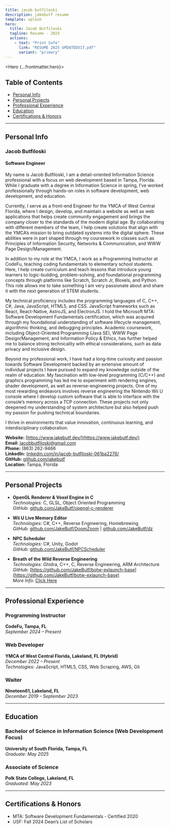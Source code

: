 ```yaml
---
title: jacob butfiloski
description: jakebutf resume
template: splash
hero:
  title: Jacob Butfiloski
  tagline: Resume - 2025
  actions:
    - text: "Print Safe"
      link: "RESUME 2025 UPDATED317.pdf"
      variant: "primary"
---
```


<Hero {...frontmatter.hero}>
</Hero>

## Table of Contents
- [Personal Info](#personal-info)
- [Personal Projects](#personal-projects)
- [Professional Experience](#professional-experience)
- [Education](#education)
- [Certifications & Honors](#certifications--honors)

---


## Personal Info

### Jacob Butfiloski
#### Software Engineer

My name is Jacob Butfiloski, I am a detail-oriented Information Science professional with a
focus on web development based in Tampa, Florida. While I graduate with a degree in
Information Science in spring, I’ve worked professionally through hands-on roles in software
development, web development, and education.

Currently, I serve as a front-end Engineer for the YMCA of West Central Florida, where I design,
develop, and maintain a website as well as web applications that helps create community
engagement and brings the company closer to the standards of the modern digital age. By collaborating with different members of
the team, I help create solutions that align with the YMCA’s mission to bring outdated systems
into the digital sphere. These abilities were in part shaped through my coursework in classes
such as Principles of Information Security, Networks & Communication, and WWW Page
Design/Management.

In addition to my role at the YMCA, I work as a Programming Instructor at CodeFu, teaching
coding fundamentals to elementary school students. Here, I help create curriculum and teach
lessons that introduce young learners to logic-building, problem-solving, and foundational
programming concepts through platforms like Scratch, Scratch Jr, Bloxels, and 
Python. This role allows me to take something I am very passionate about and share it with the
next generation of STEM students.

My technical proficiency includes the programming languages of C, C++, C#, Java, JavaScript,
HTML5, and CSS. JavaScript frameworks such as React, React-Native, AstroJS, and ElectronJS. I
hold the Microsoft MTA: Software Development Fundamentals certification, which was
acquired through my foundational understanding of software lifecycle management, algorithmic
thinking, and debugging principles. Academic coursework, including Object-Oriented
Programming (Java SE), WWW Page Design/Management, and Information Policy & Ethics,
has further helped me to balance strong technicality with ethical considerations, such as data
privacy and inclusive design.

Beyond my professional work, I have had a long-time curiosity and passion towards Software
Development backed by an extensive amount of individual projects I have pursued to expand
my knowledge outside of the realm of education. My fascination with low-level programming
(C/C++) and graphics programming has led me to experiment with rendering engines, shader
development, as well as reverse-engineering projects. One of my most rewarding endeavors
involves reverse engineering the Nintendo Wii U console where I develop custom software that
is able to interface with the console’s memory across a TCP connection. These projects not only
deepened my understanding of system architecture but also helped push my passion for
pushing technical boundaries.

I thrive in environments that value innovation, continuous learning, and interdisciplinary
collaboration.

**Website:** [https://www.jakebutf.dev/](https://www.jakebutf.dev/)  
**Email:** [jacobbutfiloski@gmail.com](mailto:jacobbutfiloski@gmail.com)  
**Phone:** (863) 262-9466  
**LinkedIn:** [linkedin.com/in/jacob-butfiloski-061ba2276/](https://linkedin.com/in/jacob-butfiloski-061ba2276/)  
**GitHub:** [github.com/jakebutf](https://github.com/jakebutf)  
**Location:** Tampa, Florida

---

## Personal Projects

- **OpenGL Renderer & Voxel Engine in C**  
  *Technologies:* C, GLSL, Object Oriented Programming  
  *GitHub:* [github.com/JakeButf/opengl-c-renderer](https://github.com/JakeButf/opengl-c-renderer)

- **Wii U Live Memory Editor**  
  *Technologies:* C#, C++, Reverse Engineering, Homebrewing  
  *GitHub:* [github.com/JakeButf/DoomZoom](https://github.com/JakeButf/DoomZoom) | [github.com/JakeButf/dz](https://github.com/JakeButf/dz)

- **NPC Scheduler**  
  *Technologies:* C#, Unity, Godot  
  *GitHub:* [github.com/JakeButf/NPCScheduler](https://github.com/JakeButf/NPCScheduler)

- **Breath of the Wild Reverse Engineering** <br/>
  *Technologies:* Ghidra, C++, C, Reverse Engineering, ARM Architecture <br/>
  *GitHub:* [https://github.com/JakeButf/botw-exlaunch-base](https://github.com/JakeButf/botw-exlaunch-base) <br/>
  *More Info:* [Click Here](https://www.jakebutf.dev/botw-reverse/overview) <br/>

---

## Professional Experience

### Programming Instructor
**CodeFu, Tampa, FL**  
*September 2024 – Present*

### Web Developer
**YMCA of West Central Florida, Lakeland, FL (Hybrid)**  
*December 2022 – Present*  
*Technologies:* JavaScript, HTML5, CSS, Web Scraping, AWS, Git

### Waiter
**Nineteen61, Lakeland, FL**  
*December 2019 – September 2023*

---

## Education

### Bachelor of Science in Information Science (Web Development Focus)
**University of South Florida, Tampa, FL**  
*Graduate: May 2025*

### Associate of Science
**Polk State College, Lakeland, FL**  
*Graduated: May 2023*

---

## Certifications & Honors

- MTA: Software Development Fundamentals - Certified 2020
- USF: Fall 2024 Dean’s List of Scholars
